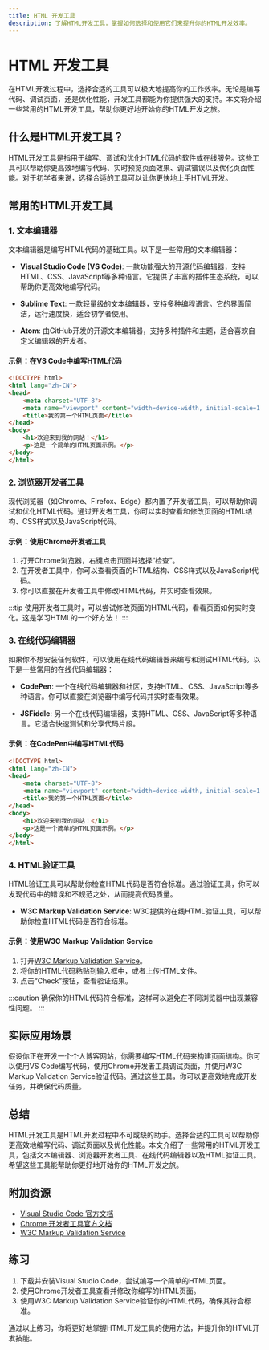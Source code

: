 ```yaml
---
title: HTML 开发工具
description: 了解HTML开发工具，掌握如何选择和使用它们来提升你的HTML开发效率。
---
```


# HTML 开发工具

在HTML开发过程中，选择合适的工具可以极大地提高你的工作效率。无论是编写代码、调试页面，还是优化性能，开发工具都能为你提供强大的支持。本文将介绍一些常用的HTML开发工具，帮助你更好地开始你的HTML开发之旅。

## 什么是HTML开发工具？

HTML开发工具是指用于编写、调试和优化HTML代码的软件或在线服务。这些工具可以帮助你更高效地编写代码、实时预览页面效果、调试错误以及优化页面性能。对于初学者来说，选择合适的工具可以让你更快地上手HTML开发。

## 常用的HTML开发工具

### 1. 文本编辑器

文本编辑器是编写HTML代码的基础工具。以下是一些常用的文本编辑器：

- **Visual Studio Code (VS Code)**: 一款功能强大的开源代码编辑器，支持HTML、CSS、JavaScript等多种语言。它提供了丰富的插件生态系统，可以帮助你更高效地编写代码。

- **Sublime Text**: 一款轻量级的文本编辑器，支持多种编程语言。它的界面简洁，运行速度快，适合初学者使用。

- **Atom**: 由GitHub开发的开源文本编辑器，支持多种插件和主题，适合喜欢自定义编辑器的开发者。

#### 示例：在VS Code中编写HTML代码

```html
<!DOCTYPE html>
<html lang="zh-CN">
<head>
    <meta charset="UTF-8">
    <meta name="viewport" content="width=device-width, initial-scale=1.0">
    <title>我的第一个HTML页面</title>
</head>
<body>
    <h1>欢迎来到我的网站！</h1>
    <p>这是一个简单的HTML页面示例。</p>
</body>
</html>
```

### 2. 浏览器开发者工具

现代浏览器（如Chrome、Firefox、Edge）都内置了开发者工具，可以帮助你调试和优化HTML代码。通过开发者工具，你可以实时查看和修改页面的HTML结构、CSS样式以及JavaScript代码。

#### 示例：使用Chrome开发者工具

1. 打开Chrome浏览器，右键点击页面并选择“检查”。
2. 在开发者工具中，你可以查看页面的HTML结构、CSS样式以及JavaScript代码。
3. 你可以直接在开发者工具中修改HTML代码，并实时查看效果。

:::tip
使用开发者工具时，可以尝试修改页面的HTML代码，看看页面如何实时变化。这是学习HTML的一个好方法！
:::

### 3. 在线代码编辑器

如果你不想安装任何软件，可以使用在线代码编辑器来编写和测试HTML代码。以下是一些常用的在线代码编辑器：

- **CodePen**: 一个在线代码编辑器和社区，支持HTML、CSS、JavaScript等多种语言。你可以直接在浏览器中编写代码并实时查看效果。

- **JSFiddle**: 另一个在线代码编辑器，支持HTML、CSS、JavaScript等多种语言。它适合快速测试和分享代码片段。

#### 示例：在CodePen中编写HTML代码

```html
<!DOCTYPE html>
<html lang="zh-CN">
<head>
    <meta charset="UTF-8">
    <meta name="viewport" content="width=device-width, initial-scale=1.0">
    <title>我的第一个HTML页面</title>
</head>
<body>
    <h1>欢迎来到我的网站！</h1>
    <p>这是一个简单的HTML页面示例。</p>
</body>
</html>
```

### 4. HTML验证工具

HTML验证工具可以帮助你检查HTML代码是否符合标准。通过验证工具，你可以发现代码中的错误和不规范之处，从而提高代码质量。

- **W3C Markup Validation Service**: W3C提供的在线HTML验证工具，可以帮助你检查HTML代码是否符合标准。

#### 示例：使用W3C Markup Validation Service

1. 打开[W3C Markup Validation Service](https://validator.w3.org/)。
2. 将你的HTML代码粘贴到输入框中，或者上传HTML文件。
3. 点击“Check”按钮，查看验证结果。

:::caution
确保你的HTML代码符合标准，这样可以避免在不同浏览器中出现兼容性问题。
:::

## 实际应用场景

假设你正在开发一个个人博客网站，你需要编写HTML代码来构建页面结构。你可以使用VS Code编写代码，使用Chrome开发者工具调试页面，并使用W3C Markup Validation Service验证代码。通过这些工具，你可以更高效地完成开发任务，并确保代码质量。

## 总结

HTML开发工具是HTML开发过程中不可或缺的助手。选择合适的工具可以帮助你更高效地编写代码、调试页面以及优化性能。本文介绍了一些常用的HTML开发工具，包括文本编辑器、浏览器开发者工具、在线代码编辑器以及HTML验证工具。希望这些工具能帮助你更好地开始你的HTML开发之旅。

## 附加资源

- [Visual Studio Code 官方文档](https://code.visualstudio.com/docs)
- [Chrome 开发者工具官方文档](https://developer.chrome.com/docs/devtools/)
- [W3C Markup Validation Service](https://validator.w3.org/)

## 练习

1. 下载并安装Visual Studio Code，尝试编写一个简单的HTML页面。
2. 使用Chrome开发者工具查看并修改你编写的HTML页面。
3. 使用W3C Markup Validation Service验证你的HTML代码，确保其符合标准。

通过以上练习，你将更好地掌握HTML开发工具的使用方法，并提升你的HTML开发技能。